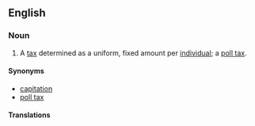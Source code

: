 {{wikipedia}}
==English==

===Noun===
{{en-noun|head=[[head]] [[tax]]|es}}

# A [[tax]] determined as a uniform, fixed amount per [[individual]]; a [[poll tax]].

====Synonyms====
* [[capitation]]
* [[poll tax]]

====Translations====
{{trans-see|tax determined as uniform amount per individual|poll tax}}